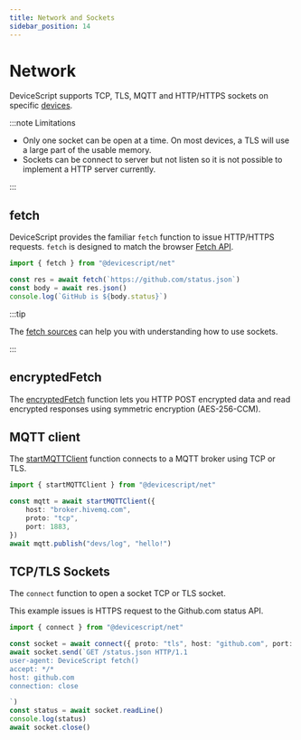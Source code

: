 ```yaml
---
title: Network and Sockets
sidebar_position: 14
---
```


# Network

DeviceScript supports TCP, TLS, MQTT and HTTP/HTTPS sockets on specific [devices](/devices).

:::note Limitations

-   Only one socket can be open at a time. On most devices, a TLS will use a large part of the usable memory.
-   Sockets can be connect to server but not listen so it is not possible to implement a HTTP server currently.

:::

## fetch

DeviceScript provides the familiar `fetch` function to issue HTTP/HTTPS requests.
`fetch` is designed to match the browser [Fetch API](https://developer.mozilla.org/en-US/docs/Web/API/Fetch_API).

```ts
import { fetch } from "@devicescript/net"

const res = await fetch(`https://github.com/status.json`)
const body = await res.json()
console.log(`GitHub is ${body.status}`)
```

:::tip

The [fetch sources](https://github.com/microsoft/devicescript/blob/main/packages/net/src/fetch.ts)
can help you with understanding how to use sockets.

:::

## encryptedFetch

The [encryptedFetch](/developer/net/encrypted-fetch) function lets you
HTTP POST encrypted data and read encrypted responses using symmetric encryption
(AES-256-CCM).

## MQTT client

The [startMQTTClient](/developer/net/mqtt) function connects to a MQTT broker using TCP or TLS.

```ts
import { startMQTTClient } from "@devicescript/net"

const mqtt = await startMQTTClient({
    host: "broker.hivemq.com",
    proto: "tcp",
    port: 1883,
})
await mqtt.publish("devs/log", "hello!")
```

## TCP/TLS Sockets

The `connect` function to open a socket TCP or TLS socket.

This example issues is HTTPS request to the Github.com status API.

```ts
import { connect } from "@devicescript/net"

const socket = await connect({ proto: "tls", host: "github.com", port: 443 })
await socket.send(`GET /status.json HTTP/1.1
user-agent: DeviceScript fetch()
accept: */*
host: github.com
connection: close

`)
const status = await socket.readLine()
console.log(status)
await socket.close()
```
